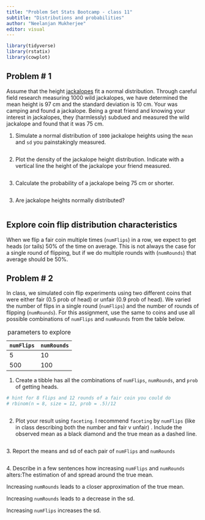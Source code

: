 ```yaml
---
title: "Problem Set Stats Bootcamp - class 11"
subtitle: "Distributions and probabilities"
author: "Neelanjan Mukherjee"
editor: visual
---
```


```r
library(tidyverse)
library(rstatix)
library(cowplot)
```

## Problem \# 1

Assume that the height [jackalopes](https://www.youtube.com/watch?v=VkUi4qdZStQ) fit a normal distribution. Through careful field research measuring 1000 wild jackalopes, we have determined the mean height is 97 cm and the standard deviation is 10 cm. Your was camping and found a jackalope. Being a great friend and knowing your interest in jackalopes, they (harmlessly) subdued and measured the wild jackalope and found that it was 75 cm.

1.  Simulate a normal distribution of `1000` jackalope heights using the `mean` and `sd` you painstakingly measured.

```r


```

2.  Plot the density of the jackalope height distribution. Indicate with a vertical line the height of the jackalope your friend measured.

```r




```

3.  Calculate the probability of a jackalope being 75 cm or shorter.

```r



```

3.  Are jackalope heights normally distributed?

```r



```

## Explore coin flip distribution characteristics

When we flip a fair coin multiple times (`numFlips`) in a row, we expect to get heads (or tails) 50% of the time on average. This is not always the case for a single round of flipping, but if we do multiple rounds with (`numRounds`) that average should be 50%.

## Problem \# 2

In class, we simulated coin flip experiments using two different coins that were either fair (0.5 prob of head) or unfair (0.9 prob of head). We varied the number of flips in a single round (`numFlips`) and the number of rounds of flipping (`numRounds`). For this assignment, use the same to coins and use all possible combinations of `numFlips` and `numRounds` from the table below.

| `numFlips` | `numRounds` |
|------------|-------------|
| 5          | 10          |
| 500        | 100         |

: parameters to explore

1.  Create a tibble has all the combinations of `numFlips`, `numRounds`, and `prob` of getting heads.

```r
# hint for 8 flips and 12 rounds of a fair coin you could do
# rbinom(n = 8, size = 12, prob = .5)/12



```

2.  Plot your result using `faceting`. I recommend `faceting` by `numFlips` (like in class describing both the number and fair v unfair) . Include the observed mean as a black diamond and the true mean as a dashed line.

```r



```

3\. Report the means and sd of each pair of `numFlips` and `numRounds`

```r


```

4\. Describe in a few sentences how increasing `numFlips` and `numRounds` alters:The estimation of and spread around the true mean.

Increasing `numRounds` leads to a closer approximation of the true mean.

Increasing `numRounds` leads to a decrease in the sd.

Increasing `numFlips` increases the sd.
